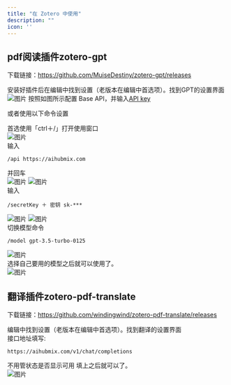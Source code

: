 ```yaml
---
title: "在 Zotero 中使用"
description: ""
icon: ''
---
```


## pdf阅读插件zotero-gpt
下载链接：https://github.com/MuiseDestiny/zotero-gpt/releases

安装好插件后在编辑中找到设置（老版本在编辑中首选项）。找到GPT的设置界面
![图片](/media/cn/zotero9.png)
按照如图所示配置 Base API，并输入[API key](https://aihubmix.com/token)

或者使用以下命令设置

首选使用「ctrl＋/」打开使用窗口  
![图片](/media/cn/zotero1.png)  
输入
```
/api https://aihubmix.com
```
并回车  
![图片](/media/cn/zotero2.png) 
![图片](/media/cn/zotero3.png)  
输入
```
/secretKey ＋ 密钥 sk-***
```
![图片](/media/cn/zotero4.png) 
![图片](/media/cn/zotero8.png)  
切换模型命令  
```
/model gpt-3.5-turbo-0125 
```
![图片](/media/cn/zotero6.png)  
选择自己要用的模型之后就可以使用了。  
![图片](/media/cn/zotero7.png)  

## 翻译插件zotero-pdf-translate
下载链接：https://github.com/windingwind/zotero-pdf-translate/releases

编辑中找到设置（老版本在编辑中首选项）。找到翻译的设置界面  
接口地址填写: 
```
https://aihubmix.com/v1/chat/completions
```  
不用管状态是否显示可用 填上之后就可以了。  
![图片](/media/cn/zotero5.png) 

